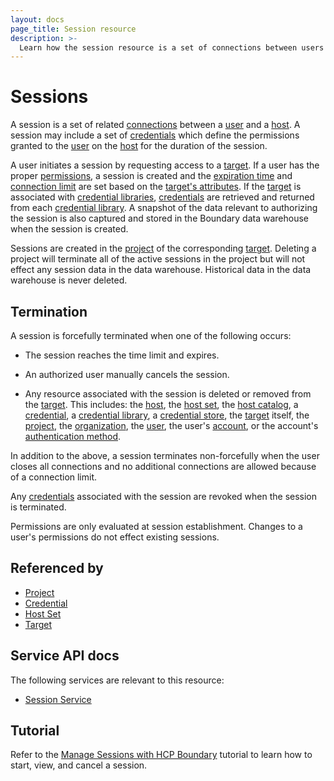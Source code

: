 ```yaml
---
layout: docs
page_title: Session resource
description: >-
  Learn how the session resource is a set of connections between users and hosts that may include credentials. Understand how sessions are created and terminated.
---
```


# Sessions

A session is
a set of related [connections][]
between a [user][] and a [host][].
A session may include a set of [credentials][]
which define the permissions granted to the [user][] on the [host][] for the duration
of the session.

A user initiates a session
by requesting access to a [target][].
If a user has the proper [permissions][],
a session is created
and the [expiration time][] and [connection limit][]
are set based on the [target's attributes][].
If the [target][] is associated with [credential libraries][],
[credentials][] are retrieved and returned from each
[credential library][].
A snapshot of the data
relevant to authorizing the session
is also captured and stored in the Boundary data warehouse
when the session is created.

Sessions are created in the [project][] of the corresponding [target][].
Deleting a project will terminate all of the active sessions in the project
but will not effect any session data in the data warehouse.
Historical data in the data warehouse is never deleted.

## Termination

A session is forcefully terminated when one of the following occurs:

- The session reaches the time limit and expires.

- An authorized user manually cancels the session.

- Any resource associated with the session is deleted
  or removed from the [target][].
  This includes: the [host][], the [host set][], the [host catalog][],
  a [credential][], a [credential library][], a [credential store][],
  the [target][] itself, the [project][], the [organization][],
  the [user][], the user's [account][], or the account's [authentication method][].

In addition to the above,
a session terminates non-forcefully
when the user closes all connections
and no additional connections are allowed
because of a connection limit.

Any [credentials][] associated with the session are revoked when the session is
terminated.

Permissions are only evaluated at session establishment.
Changes to a user's permissions do not effect existing sessions.

## Referenced by

- [Project][]
- [Credential][]
- [Host Set][]
- [Target][]

[expiration time]: /boundary/docs/domain-model/targets#session_max_seconds
[connection limit]: /boundary/docs/domain-model/targets#session_connection_limit
[target's attributes]: /boundary/docs/domain-model/targets#tcp-target-attributes
[account]: /boundary/docs/domain-model/accounts
[accounts]: /boundary/docs/domain-model/accounts
[authentication method]: /boundary/docs/domain-model/auth-methods
[authentication methods]: /boundary/docs/domain-model/auth-methods
[connections]: /boundary/docs/domain-model/session-connections
[credential library]: /boundary/docs/domain-model/credential-libraries
[credential libraries]: /boundary/docs/domain-model/credential-libraries
[credential store]: /boundary/docs/domain-model/credential-stores
[credential stores]: /boundary/docs/domain-model/credential-stores
[credential]: /boundary/docs/domain-model/credentials
[credentials]: /boundary/docs/domain-model/credentials
[host catalog]: /boundary/docs/domain-model/host-catalogs
[host catalogs]: /boundary/docs/domain-model/host-catalogs
[host set]: /boundary/docs/domain-model/host-sets
[host sets]: /boundary/docs/domain-model/host-sets
[host]: /boundary/docs/domain-model/hosts
[hosts]: /boundary/docs/domain-model/hosts
[target]: /boundary/docs/domain-model/targets
[targets]: /boundary/docs/domain-model/targets
[user]: /boundary/docs/domain-model/users
[users]: /boundary/docs/domain-model/users
[organization]: /boundary/docs/domain-model/scopes#organizations
[organizations]: /boundary/docs/domain-model/scopes#organizations
[project]: /boundary/docs/domain-model/scopes#projects
[projects]: /boundary/docs/domain-model/scopes#projects
[permissions]: /boundary/docs/concepts/security/permissions

## Service API docs

The following services are relevant to this resource:

- [Session Service](/boundary/api-docs/session-service)

## Tutorial

Refer to the [Manage Sessions with HCP Boundary](/boundary/tutorials/hcp-administration/hcp-manage-sessions) tutorial to learn how to start, view, and cancel a session.
